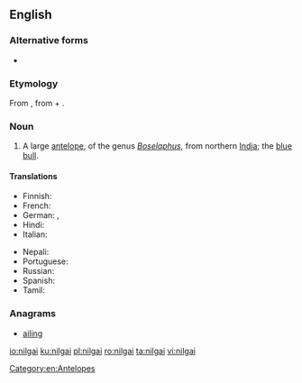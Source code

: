 ==English==
{{wikipedia}}
===Alternative forms===
* {{l|en|nilgau}}
===Etymology===
From {{etyl|hi|en}} {{m|hi|नीलगाय||nilgai}}, from {{m|hi|नीला||blue}} + {{m|hi|गाय||cow}}.

===Noun===
{{en-noun|s|nilgai}}

# A large [[antelope]], of the genus ''[[Boselaphus]]'', from northern [[India]]; the [[blue bull]].

====Translations====
{{trans-top|large antelope of northern India}}
* Finnish: {{t|fi|nilgau}}
* French: {{t+|fr|nilgaut|m}}
* German: {{t|de|Nilgau|f}}, {{t|de|Nilgauantilope|f}}
* Hindi: {{t|hi|नीलगाय|sc=Deva}}
* Italian: {{t|it|nilgau|m}}
{{trans-mid}}
* Nepali: {{t|ne|निलगाई|sc=Deva}}
* Portuguese: {{t|pt|nilgó}}
* Russian: {{t|ru|нильга́у|sc=Cyrl}}
* Spanish: {{t|es|nilgó|m}}
* Tamil: {{t+|ta|நீலான்|sc=Taml}}
{{trans-bottom}}

===Anagrams===
* [[ailing#English|ailing]]

[[Category:en:Antelopes]]

[[io:nilgai]]
[[ku:nilgai]]
[[pl:nilgai]]
[[ro:nilgai]]
[[ta:nilgai]]
[[vi:nilgai]]